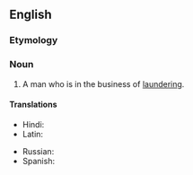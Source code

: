 ==English==

===Etymology===
{{suffix|laundry|man|lang=en}}

===Noun===
{{en-noun|laundrymen}}

# A man who is in the business of [[laundering]].

====Translations====
{{trans-top|man in the business of laundering}}
* Hindi: {{t+|hi|धोबी|m|sc=Deva}}
* Latin: {{t|la|lotor|m}}
{{trans-mid}}
* Russian: {{t+|ru|мо́йщик|m|sc=Cyrl}}
* Spanish: {{t+|es|lavandero|m}}
{{trans-bottom}}